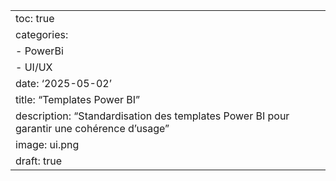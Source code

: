 ---
toc: true
categories: 
  - PowerBi
  - UI/UX
date: '2025-05-02'
title: "Templates Power BI"
description: "Standardisation des templates Power BI pour garantir une cohérence d’usage"
image: ui.png
draft: true
---